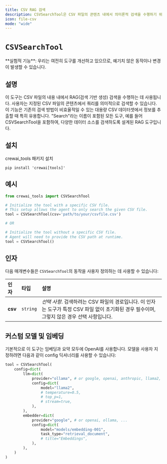 ```yaml
---
title: CSV RAG 검색
description: CSVSearchTool은 CSV 파일의 콘텐츠 내에서 의미론적 검색을 수행하기 위해 설계된 강력한 RAG(Retrieval-Augmented Generation) 도구입니다.
icon: file-csv
mode: "wide"
---
```


# `CSVSearchTool`

<Note>
    **실험적 기능**: 우리는 여전히 도구를 개선하고 있으므로, 예기치 않은 동작이나 변경이 발생할 수 있습니다.
</Note>

## 설명

이 도구는 CSV 파일의 내용 내에서 RAG(검색 기반 생성) 검색을 수행하는 데 사용됩니다. 사용자는 지정된 CSV 파일의 콘텐츠에서 쿼리를 의미적으로 검색할 수 있습니다.
이 기능은 기존의 검색 방법이 비효율적일 수 있는 대용량 CSV 데이터셋에서 정보를 추출할 때 특히 유용합니다. "Search"라는 이름이 포함된 모든 도구, 예를 들어 CSVSearchTool을 포함하여,
다양한 데이터 소스를 검색하도록 설계된 RAG 도구입니다.

## 설치

crewai_tools 패키지 설치

```shell
pip install 'crewai[tools]'
```

## 예시

```python Code
from crewai_tools import CSVSearchTool

# Initialize the tool with a specific CSV file.
# This setup allows the agent to only search the given CSV file.
tool = CSVSearchTool(csv='path/to/your/csvfile.csv')

# OR

# Initialize the tool without a specific CSV file.
# Agent will need to provide the CSV path at runtime.
tool = CSVSearchTool()
```

## 인자

다음 매개변수들은 `CSVSearchTool`의 동작을 사용자 정의하는 데 사용할 수 있습니다:

| 인자             | 타입        | 설명                                                                                                                             |
|:------------------|:-----------|:---------------------------------------------------------------------------------------------------------------------------------|
| **csv**           | `string`   | _선택 사항_. 검색하려는 CSV 파일의 경로입니다. 이 인자는 도구가 특정 CSV 파일 없이 초기화된 경우 필수이며, 그렇지 않은 경우 선택 사항입니다.                                                                                      |

## 커스텀 모델 및 임베딩

기본적으로 이 도구는 임베딩과 요약 모두에 OpenAI를 사용합니다. 모델을 사용자 지정하려면 다음과 같이 config 딕셔너리를 사용할 수 있습니다:

```python Code
tool = CSVSearchTool(
    config=dict(
        llm=dict(
            provider="ollama", # or google, openai, anthropic, llama2, ...
            config=dict(
                model="llama2",
                # temperature=0.5,
                # top_p=1,
                # stream=true,
            ),
        ),
        embedder=dict(
            provider="google", # or openai, ollama, ...
            config=dict(
                model="models/embedding-001",
                task_type="retrieval_document",
                # title="Embeddings",
            ),
        ),
    )
)
```
